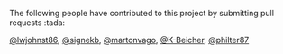 The following people have contributed to this project by submitting pull requests :tada:

 [\@lwjohnst86](https://github.com/lwjohnst86), [\@signekb](https://github.com/signekb), [\@martonvago](https://github.com/martonvago), [\@K-Beicher](https://github.com/K-Beicher), [\@philter87](https://github.com/philter87)

